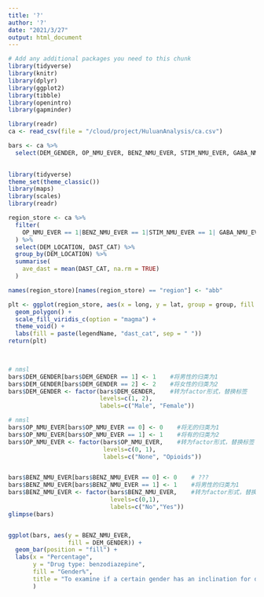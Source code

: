 ```yaml
---
title: '?'
author: '?'
date: "2021/3/27"
output: html_document
---
```

```r
# Add any additional packages you need to this chunk
library(tidyverse)
library(knitr)
library(dplyr)
library(ggplot2)
library(tibble)
library(openintro)
library(gapminder)

```

```r
library(readr)
ca <- read_csv(file = "/cloud/project/HuluanAnalysis/ca.csv")
```

```r
bars <- ca %>%
  select(DEM_GENDER, OP_NMU_EVER, BENZ_NMU_EVER, STIM_NMU_EVER, GABA_NMU_EVER, ILL_USE, DAST_CAT)
  
```




```r
library(tidyverse)
theme_set(theme_classic())
library(maps)
library(scales)
library(readr)

region_store <- ca %>%
  filter(
    OP_NMU_EVER == 1|BENZ_NMU_EVER == 1|STIM_NMU_EVER == 1| GABA_NMU_EVER == 1|ILL_USE == 1
  ) %>%
  select(DEM_LOCATION, DAST_CAT) %>%
  group_by(DEM_LOCATION) %>%
  summarise(
    ave_dast = mean(DAST_CAT, na.rm = TRUE)
  )

names(region_store)[names(region_store) == "region"] <- "abb"

plt <- ggplot(region_store, aes(x = long, y = lat, group = group, fill = fact)) + 
  geom_polygon() +
  scale_fill_viridis_c(option = "magma") +
  theme_void() +
  labs(fill = paste(legendName, "dast_cat", sep = " "))
return(plt)
  



```


```r
# nmsl
bars$DEM_GENDER[bars$DEM_GENDER == 1] <- 1    #将男性的归类为1
bars$DEM_GENDER[bars$DEM_GENDER == 2] <- 2    #将女性的归类为2
bars$DEM_GENDER <- factor(bars$DEM_GENDER,    #转为factor形式，替换标签
                          levels=c(1, 2),
                          labels=c("Male", "Female"))

# nmsl
bars$OP_NMU_EVER[bars$OP_NMU_EVER == 0] <- 0    #将无的归类为1
bars$OP_NMU_EVER[bars$OP_NMU_EVER == 1] <- 1    #将有的归类为2
bars$OP_NMU_EVER <- factor(bars$OP_NMU_EVER,    #转为factor形式，替换标签
                           levels=c(0, 1),
                           labels=c("None", "Opioids"))


bars$BENZ_NMU_EVER[bars$BENZ_NMU_EVER == 0] <- 0    # ???
bars$BENZ_NMU_EVER[bars$BENZ_NMU_EVER == 1] <- 1    #将男性的归类为1
bars$BENZ_NMU_EVER <- factor(bars$BENZ_NMU_EVER,    #转为factor形式，替换标签
                             levels=c(0,1),
                             labels=c("No","Yes"))
glimpse(bars)


ggplot(bars, aes(y = BENZ_NMU_EVER,
                 fill = DEM_GENDER)) +
  geom_bar(position = "fill") +
  labs(x = "Percentage",
       y = "Drug type: benzodiazepine",
       fill = "Gender%",
       title = "To examine if a certain gender has an inclination for drug abuse"
       )
```

